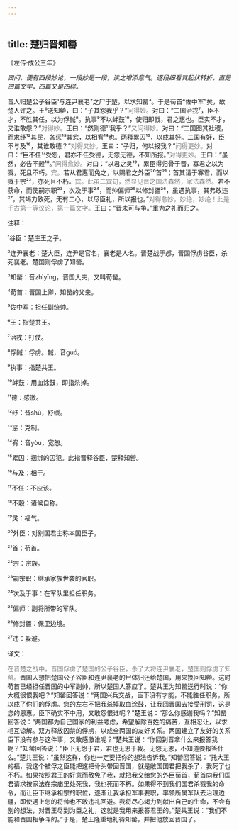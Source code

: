 ```yaml
---
---
---
```

title: 楚归晋知罃
---




《左传·成公三年》





*四问，便有四段妙论，一段妙是一段，读之增添意气。逐段细看其起伏转折，直是四篇文字，四篇又是四样。*





晋人归楚公子谷臣¹与连尹襄老²之尸于楚，以求知罃³。于是荀首⁴佐中军⁵矣，故楚人许之。王⁶送知罃，曰：“子其怨我乎？”<font color=gray font-size=0.8rem>问得妙。</font>对曰：“二国治戎⁷，臣不才，不胜其任，以为俘馘⁸。执事⁹不以衅鼓¹⁰，使归即戮，君之惠也。臣实不才，又谁敢怨？”<font color=gray font-size=0.8rem>对得妙。</font>王曰：“然则德¹¹我乎？”<font color=gray font-size=0.8rem>又问得妙。</font>对曰：“二国图其社稷，而求纾¹²其民，各惩¹³其忿，以相宥¹⁴也。两释累囚¹⁵，以成其好。二国有好，臣不与及¹⁶，其谁敢德？”<font color=gray font-size=0.8rem>对得又妙。</font>王曰：“子归，何以报我？”<font color=gray font-size=0.8rem>问得更妙。</font>对曰：“臣不任¹⁷受怨，君亦不任受德，无怨无德，不知所报。”<font color=gray font-size=0.8rem>对得更妙。</font>王曰：“虽然，必告不穀¹⁸。”<font color=gray font-size=0.8rem>问得愈妙。</font>对曰：“以君之灵¹⁹，累臣得归骨于晋，寡君之以为戮，死且不朽。<font color=gray font-size=0.8rem>宾。</font>若从君惠而免之，以赐君之外臣²⁰首²¹；首其请于寡君，而以戮于宗²²，亦死且不朽。<font color=gray font-size=0.8rem>宾。此虽二宾句，然显见晋之国法森然，家法森然。</font>若不获命，而使嗣宗职²³，次及于事²⁴，而帅偏师²⁵以修封疆²⁶，虽遇执事，其弗敢违²⁷，其竭力致死，无有二心，以尽臣礼，所以报也。”<font color=gray font-size=0.8rem>对得愈妙，妙绝，妙绝！此是千古第一等议论，第一篇文字。</font>王曰：“晋未可与争。”重为之礼而归之。

注释：

¹谷臣：楚庄王之子。

²连尹襄老：楚大臣，连尹是官名，襄老是人名。晋楚战于邲，晋国俘虏谷臣，杀死襄老。楚国则俘虏了知罃。

³知罃：音zhìyīng，晋国大夫，又叫荀罃。

⁴荀首：晋国上卿，知罃的父亲。

⁵佐中军：担任副统帅。

⁶王：指楚共王。

⁷治戎：打仗。

⁸俘馘：俘虏。馘，音guó。

⁹执事：指楚共王。

¹⁰衅鼓：用血涂鼓，即指杀掉。

¹¹德：感激。

¹²纾：音shū，舒缓。

¹³惩：克制。

¹⁴宥：音yòu，宽恕。

¹⁵累囚：捆绑的囚犯。此指晋释谷臣，楚释知罃。

¹⁶与及：相干。

¹⁷不任：不应该。

¹⁸不穀：诸候自称。

¹⁹灵：福气。

²⁰外臣：对别国君主称本国臣子。

²¹首：荀首。

²²宗：宗族。

²³嗣宗职：继承家族世袭的官职。

²⁴次及于事：在军队里担任职务。

²⁵偏师：副将所带的军队。

²⁶修封疆：保卫边境。

²⁷违：躲避。

译文：

<font color=gray font-size=0.8rem>在晋楚之战中，晋国俘虏了楚国的公子谷臣，杀了大将连尹襄老，楚国则俘虏了知罃。</font>晋国人想把楚国公子谷臣和连尹襄老的尸体归还给楚国，用来换回知罃。这时荀首已经担任晋国的中军副帅，所以楚国人答应了。楚共王为知罃送行时说：“你大概很恨我吧？”知罃回答说：“两国兴兵交战，臣下没有才能，不能胜任职务，所以成了你们的俘虏。您的左右不把我杀掉取血涂鼓，让我回晋国去接受刑罚，这是您的恩惠。臣下确实不中用，又敢怨恨谁呢？”楚王说：“那么你感谢我吗？”知罃回答说：“两国都为自己国家的利益考虑，希望解除百姓的痛苦，互相忍让，以求相互谅解。双方释放囚禁的俘虏，以成全两国的友好关系。两国建立了友好的关系臣下没有参与这件事，又敢感激谁呢？”楚共王说：“你回到晋拿什么来报答我呢？”知罃回答说：“臣下无怨于君，君也无恩于我。无怨无恩，不知道要报答什么。”楚共王说：“虽然这样，你也一定要把你的想法告诉我。”知罃回答说：“托大王的福，我这个被俘之臣能把这把骨头带回晋国，就是敝国国君把我杀了，我死了也不朽。如果按照君王的好意而赦免了我，就把我交给您的外臣荀首，荀首向我们国君请求按家法在宗庙里处死我，我也死而不朽。如果得不到我们国君杀戮我的命令，而让臣下继承祖宗的职位，逐渐让我承担军事要职，率领所属军队去治理边疆，即使遇上您的将帅也不敢违礼回避。我将尽心竭力到献出自己的生命，不会有别的想法，对晋王尽到为臣之礼，这就是我用来报答君王的。”楚共王说：“我们不能和晋国相争斗的。”于是，楚王隆重地礼待知罃，并把他放回晋国了。